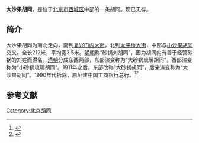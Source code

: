 '''大沙果胡同'''，是位于[[北京市|北京市]][[西城区|西城区]]中部的一条胡同。现已无存。

==简介==
大沙果胡同为南北走向，南到[[复兴门内大街|复兴门内大街]]，北到[[太平桥大街|太平桥大街]]，中部与[[小沙果胡同|小沙果胡同]]交叉。全长212米，平均宽3.5米。[[明朝|明朝]]称“砂锅刘胡同”，因为胡同内有善于经营砂锅的刘姓而得名。[[清朝|清朝]]分成东西两部，东部演变称为“大砂锅琉璃胡同”，西部演变称为“小砂锅琉璃胡同”。1911年之后，东部改称“大砂锅胡同”，后来演变称为“大沙果胡同”。1990年代拆除，原址建[[中国工商银行|中国工商银行]]总行。<ref>{{Cite web |url=http://www.bjdclib.com/subdb/laneculture/lane/200907/t20090702_4172.html |title=小沙果胡同，东华流韵，2009-07-02 |accessdate=2015-03-07 |archive-date=2015-04-02 |archive-url=https://web.archive.org/web/20150402131035/http://www.bjdclib.com/subdb/laneculture/lane/200907/t20090702_4172.html |dead-url=no }}</ref><ref>{{Cite web |url=http://www.bjdclib.com/subdb/laneculture/lane/200907/t20090702_4171.html |title=大沙果胡同，东华流韵，2009-07-02 |accessdate=2015-03-07 |archive-date=2015-04-02 |archive-url=https://web.archive.org/web/20150402123557/http://www.bjdclib.com/subdb/laneculture/lane/200907/t20090702_4171.html |dead-url=no }}</ref>

==参考文献==
{{reflist}}

[[Category:北京胡同|Category:北京胡同]]